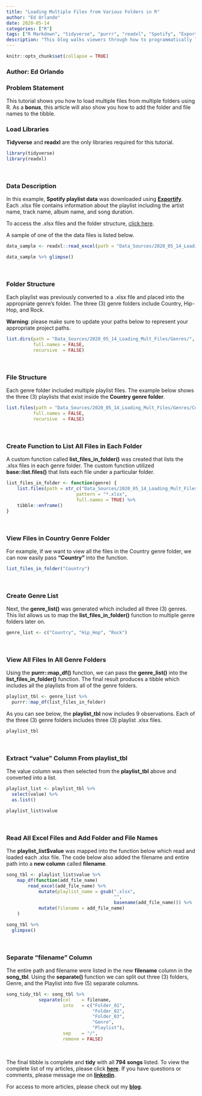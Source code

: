 ```yaml
---
title: "Loading Multiple Files from Various Folders in R"
author: "Ed Orlando"
date: 2020-05-14
categories: ["R"]
tags: ["R Markdown", "tidyverse", "purrr", "readxl", "Spotify", "Exportify", "R Studio", "map", "function"]
description: "This blog walks viewers through how to programmatically load multiple files from multiple folders using R.  It also shows them how to add the file and folder names to the tibble using the map function."
---
```


```r
knitr::opts_chunk$set(collapse = TRUE)
```

### Author: Ed Orlando

### Problem Statement

This tutorial shows you how to load multiple files from multiple folders using R.  As a **bonus**, this article will also show you how to add the folder and file names to the tibble. 

### Load Libraries
**Tidyverse** and **readxl** are the only libraries required for this tutorial.

```r
library(tidyverse)
library(readxl)
```

<br>

### Data Description
In this example, **Spotify playlist data** was downloaded using **[Exportify](<https://rawgit.com/watsonbox/exportify/master/exportify.html>)**.  Each .xlsx file contains information about the playlist including the artist name, track name, album name, and song duration.

To access the .xlsx files and the folder structure, [click here](https://ed-orlando07.netlify.app/zip_files/Genres.zip).

A sample of one of the the data files is listed below.

```r
data_sample <- readxl::read_excel(path = "Data_Sources/2020_05_14_Loading_Mult_Files/Genres/Country/90s_country.xlsx")
```
```r
data_sample %>% glimpse()
```

<br>

### Folder Structure

Each playlist was previously converted to a .xlsx file and placed into the appropriate genre's folder.  The three (3) genre folders include Country, Hip-Hop, and Rock.

**Warning**: please make sure to update your paths below to represent your appropriate project paths.

```r
list.dirs(path = "Data_Sources/2020_05_14_Loading_Mult_Files/Genres/", 
          full.names = FALSE, 
          recursive  = FALSE)
```

<br>

### File Structure

Each genre folder included multiple playlist files.  The example below shows the three (3) playlists that exist inside the **Country genre folder**.

```r
list.files(path = "Data_Sources/2020_05_14_Loading_Mult_Files/Genres/Country/", 
          full.names = FALSE, 
          recursive  = FALSE)
```

<br>

### Create Function to List All Files in Each Folder

A custom function called **list_files_in_folder()** was created that lists the .xlsx files in each genre folder. The custom function utilized **base::list.files()** that lists each file under a particular folder.

```r
list_files_in_folder <- function(genre) {
    list.files(path = str_c("Data_Sources/2020_05_14_Loading_Mult_Files/Genres/", genre),
                          pattern = "*.xlsx", 
                          full.names = TRUE) %>% 
    tibble::enframe()
}
```

<br>


### View Files in Country Genre Folder
For example, if we want to view all the files in the Country genre folder, we can now easily pass **"Country"** into the function.

```r
list_files_in_folder("Country")
```

<br>

### Create Genre List
Next, the **genre_list()** was generated which included all three (3) genres.  This list allows us to map the **list_files_in_folder()** function to multiple genre folders later on.
```r
genre_list <- c("Country", "Hip_Hop", "Rock")
```

<br>

### View All Files In All Genre Folders
Using the **purrr::map_df()** function, we can pass the **genre_list()** into the **list_files_in_folder()** function.  The final result produces a tibble which includes all the playlists from all of the genre folders.

```r
playlist_tbl <- genre_list %>% 
  purrr::map_df(list_files_in_folder)
```

As you can see below, the **playlist_tbl** now includes 9 observations.  Each of the three (3) genre folders includes three (3) playlist .xlsx files.  

```r
playlist_tbl
```

<br>

### Extract "value" Column From playlist_tbl
The value column was then selected from the **playlist_tbl** above and converted into a list.  

```r
playlist_list <- playlist_tbl %>%
  select(value) %>%
  as.list()

playlist_list$value
```

<br>

### Read All Excel Files and Add Folder and File Names

The **playlist_list$value** was mapped into the function below which read and loaded each .xlsx file.  The code below also added the filename and entire path into a **new column** called **filename**.

```r
song_tbl <- playlist_list$value %>% 
    map_df(function(add_file_name)
        read_excel(add_file_name) %>%
            mutate(playlist_name = gsub(".xlsx", 
                                        "", 
                                        basename(add_file_name))) %>%
            mutate(filename = add_file_name)
    )
```

```r
song_tbl %>% 
  glimpse()
```

<br>

### Separate "filename" Column

The entire path and filename were listed in the new **filename** column in the **song_tbl**.  Using the **separate()** function we can split out three (3) folders, Genre, and the Playlist into five (5) separate columns.

```r
song_tidy_tbl <- song_tbl %>% 
            separate(col    = filename, 
                     into   = c("Folder_01", 
                                "Folder_02", 
                                "Folder_03", 
                                "Genre", 
                                "Playlist"),
                     sep    = "/",
                     remove = FALSE)
```

<br>

The final tibble is complete and **tidy** with all **794 songs** listed.  To view the complete list of my articles, please click **[here](<https://ed-orlando07.netlify.app/>)**.  If you have questions or comments, please message me on **[linkedin](<https://www.linkedin.com/in/edorlando07/>)**.

For access to more articles, please check out my **[blog](<https://ed-orlando07.netlify.app/>)**.

